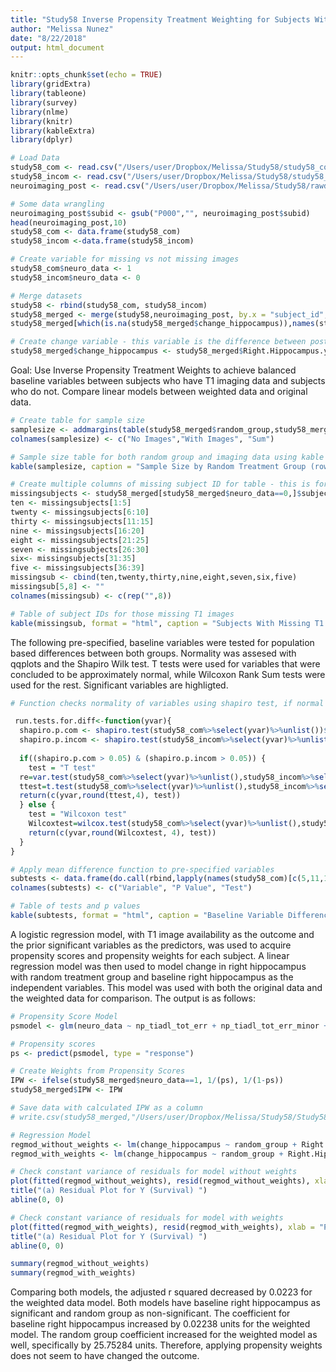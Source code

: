 ```yaml
---
title: "Study58 Inverse Propensity Treatment Weighting for Subjects With T1 Baseline Images VS Subjects Without"
author: "Melissa Nunez"
date: "8/22/2018"
output: html_document
---
```


```r
knitr::opts_chunk$set(echo = TRUE)
library(gridExtra)
library(tableone)
library(survey)
library(nlme)
library(knitr)
library(kableExtra)
library(dplyr)

# Load Data
study58_com <- read.csv("/Users/user/Dropbox/Melissa/Study58/study58_com_dataset.csv")
study58_incom <- read.csv("/Users/user/Dropbox/Melissa/Study58/study58_incom_dataset.csv")
neuroimaging_post <- read.csv("/Users/user/Dropbox/Melissa/Study58/rawdata/Angeliki_FreeSurferCleanResults_Post_2018_2_8_Exercise58_AllData_WithICV.csv")

# Some data wrangling
neuroimaging_post$subid <- gsub("P000","", neuroimaging_post$subid)
head(neuroimaging_post,10)
study58_com <- data.frame(study58_com)
study58_incom <-data.frame(study58_incom)

# Create variable for missing vs not missing images
study58_com$neuro_data <- 1
study58_incom$neuro_data <- 0

# Merge datasets
study58 <- rbind(study58_com, study58_incom)
study58_merged <- merge(study58,neuroimaging_post, by.x = "subject_id", by.y = "subid", all.x = TRUE)
study58_merged[which(is.na(study58_merged$change_hippocampus)),names(study58_merged[1:3])]

# Create change variable - this variable is the difference between post hippocampus value and baseline hippocampus value
study58_merged$change_hippocampus <- study58_merged$Right.Hippocampus.y - study58_merged$Right.Hippocampus.x

```


Goal: Use Inverse Propensity Treatment Weights to achieve balanced baseline variables between subjects who have T1 imaging data and subjects who do not. Compare linear models between weighted data and original data.


```r
# Create table for sample size
samplesize <- addmargins(table(study58_merged$random_group,study58_merged$neuro_data))
colnames(samplesize) <- c("No Images","With Images", "Sum")

# Sample size table for both random group and imaging data using kable (prettier)
kable(samplesize, caption = "Sample Size by Random Treatment Group (rows) and T1 Image  Availability (columns)", format = "html") %>% kable_styling(bootstrap_options = "striped", full_width = F) %>% column_spec(1, bold = T)

# Create multiple columns of missing subject ID for table - this is for the upcoming table
missingsubjects <- study58_merged[study58_merged$neuro_data==0,]$subject_id
ten <- missingsubjects[1:5]
twenty <- missingsubjects[6:10]
thirty <- missingsubjects[11:15]
nine <- missingsubjects[16:20]
eight <- missingsubjects[21:25]
seven <- missingsubjects[26:30]
six<- missingsubjects[31:35]
five <- missingsubjects[36:39]
missingsub <- cbind(ten,twenty,thirty,nine,eight,seven,six,five)
missingsub[5,8] <- ""
colnames(missingsub) <- c(rep("",8))

# Table of subject IDs for those missing T1 images
kable(missingsub, format = "html", caption = "Subjects With Missing T1 Baseline Images") %>% kable_styling(bootstrap_options = "striped", full_width = F)

```
The following pre-specified, baseline variables were tested for population based differences between both groups. Normality was assesed with qqplots and the Shapiro Wilk test. T tests were used for variables that were concluded to be approximately normal, while Wilcoxon Rank Sum tests were used for the rest. Significant variables are highligted.

```r
# Function checks normality of variables using shapiro test, if normal then checks constant variance and runs ttest. If not normal then wilcoxon test is used.

 run.tests.for.diff<-function(yvar){
  shapiro.p.com <- shapiro.test(study58_com%>%select(yvar)%>%unlist())$p.value
  shapiro.p.incom <- shapiro.test(study58_incom%>%select(yvar)%>%unlist())$p.value
  
  if((shapiro.p.com > 0.05) & (shapiro.p.incom > 0.05)) {
    test = "T test"
  re=var.test(study58_com%>%select(yvar)%>%unlist(),study58_incom%>%select(yvar)%>%unlist(), alternative = "two.sided")$p.value
  ttest=t.test(study58_com%>%select(yvar)%>%unlist(),study58_incom%>%select(yvar)%>%unlist(), var.equal=(re >.05), paired=FALSE)$p.value
  return(c(yvar,round(ttest,4), test))
  } else {
    test = "Wilcoxon test"
    Wilcoxtest=wilcox.test(study58_com%>%select(yvar)%>%unlist(),study58_incom%>%select(yvar)%>%unlist(), alternative = "two.sided")$p.value
    return(c(yvar,round(Wilcoxtest, 4), test))
  }
}

# Apply mean difference function to pre-specified variables
subtests <- data.frame(do.call(rbind,lapply(names(study58_com)[c(5,11,15:25,39:41)],run.tests.for.diff)))
colnames(subtests) <- c("Variable", "P Value", "Test")

# Table of tests and p values
kable(subtests, format = "html", caption = "Baseline Variable Differences Between Subjects With T1 Images VS Subjects Without") %>% kable_styling(bootstrap_options = "striped", full_width = F) %>% row_spec(4:6, background = "lightyellow")

```

A logistic regression model, with T1 image availability as the outcome and the prior significant variables as the predictors, was used to acquire propensity scores and propensity weights for each subject. A linear regression model was then used to model change in right hippocampus with random treatment group and baseline right hippocampus as the independent variables. This model was used with both the original data and the weighted data for comparison. The output is as follows:

```r
# Propensity Score Model
psmodel <- glm(neuro_data ~ np_tiadl_tot_err + np_tiadl_tot_err_minor + np_tiadl_tot_err_major, data = study58_merged, family = binomial(link = "logit"))

# Propensity scores
ps <- predict(psmodel, type = "response")

# Create Weights from Propensity Scores
IPW <- ifelse(study58_merged$neuro_data==1, 1/(ps), 1/(1-ps))
study58_merged$IPW <- IPW

# Save data with calculated IPW as a column
# write.csv(study58_merged,"/Users/user/Dropbox/Melissa/Study58/Study58_Merged_NeuroPreAndPost.csv")

# Regression Model
regmod_without_weights <- lm(change_hippocampus ~ random_group + Right.Hippocampus.x, data = study58_merged)
regmod_with_weights <- lm(change_hippocampus ~ random_group + Right.Hippocampus.x, data = study58_merged, weights = study58_merged$IPW)

# Check constant variance of residuals for model without weights
plot(fitted(regmod_without_weights), resid(regmod_without_weights), xlab = "Predicted/Fitted value", ylab = "Residual")
title("(a) Residual Plot for Y (Survival) ")
abline(0, 0)

# Check constant variance of residuals for model with weights
plot(fitted(regmod_with_weights), resid(regmod_with_weights), xlab = "Predicted/Fitted value", ylab = "Residual")
title("(a) Residual Plot for Y (Survival) ")
abline(0, 0)

summary(regmod_without_weights)
summary(regmod_with_weights)
```

Comparing both models, the adjusted r squared decreased by 0.0223 for the weighted data model. 
Both models have baseline right hippocampus as significant and random group as non-significant. 
The coefficient for baseline right hippocampus increased by 0.02238 units for the weighted model. 
The random group coefficient increased for the weighted model as well, specifically by 25.75284 units. 
Therefore, applying propensity weights does not seem to have changed the outcome.
